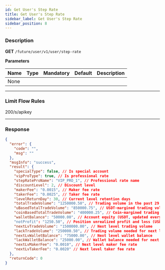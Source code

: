 ```yaml
---
id: Get User's Step Rate
title: Get User's Step Rate
sidebar_label: Get User's Step Rate
sidebar_position: 8
---
```


### Description

**GET** `/future/user/v1/user/step-rate`

**Parameters**

| Name | Type | Mandatory | Default | Description |
| ---- | ---- | --------- | ------- | ----------- |
| None |      |           |         |             |

---

### Limit Flow Rules

200/s/apikey

---

### Response

```json
{
  "error": {
    "code": "",
    "msg": ""
  },
  "msgInfo": "success",
  "result": {
    "specialType": false, // Is special account
    "vipProType": true, // Is professional rate
    "stepRateProName": "VIP_PRO_1", // Professional rate name
    "discountLevel": 2, // Discount level
    "makerFee": "0.0015", // Maker fee rate
    "takerFee": "0.0025", // Taker fee rate
    "levelReturnDay": 30, // Current level retention days
    "totalTradeVolume": "1250000.50", // Trading volume in the past 29 days + today (updated every 10 minutes)
    "uBasedTotalTradeVolume": "850000.75", // USDT-margined trading volume in the past 29 days + today
    "coinBasedTotalTradeVolume": "400000.25", // Coin-margined trading volume in the past 29 days + today
    "walletBalance": "50000.00", // Account equity (USDT, updated every 10 minutes): wallet balance + unrealized profit and loss
    "notProfit": "1250.50", // Position unrealized profit and loss (USDT, updated every 10 minutes)
    "nextLvTradeVolume": "1500000.00", // Next level trading volume
    "lackTradeVolume": "250000.50", // Trading volume needed for next level
    "nextLvWalletBalance": "75000.00", // Next level wallet balance
    "lackWalletBalance": "25000.00", // Wallet balance needed for next level
    "nextLvMakerFee": "0.0010", // Next level maker fee rate
    "nextLvTakerFee": "0.0020" // Next level taker fee rate
  },
  "returnCode": 0
}
```
